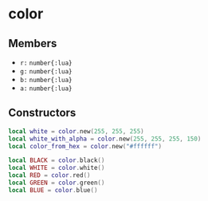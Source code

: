 # color

## Members

- `r:` `number{:lua}`
- `g:` `number{:lua}`
- `b:` `number{:lua}`
- `a:` `number{:lua}`

## Constructors

```lua
local white = color.new(255, 255, 255)
local white_with_alpha = color.new(255, 255, 255, 150)
local color_from_hex = color.new("#ffffff")

local BLACK = color.black()
local WHITE = color.white()
local RED = color.red()
local GREEN = color.green()
local BLUE = color.blue()
```
